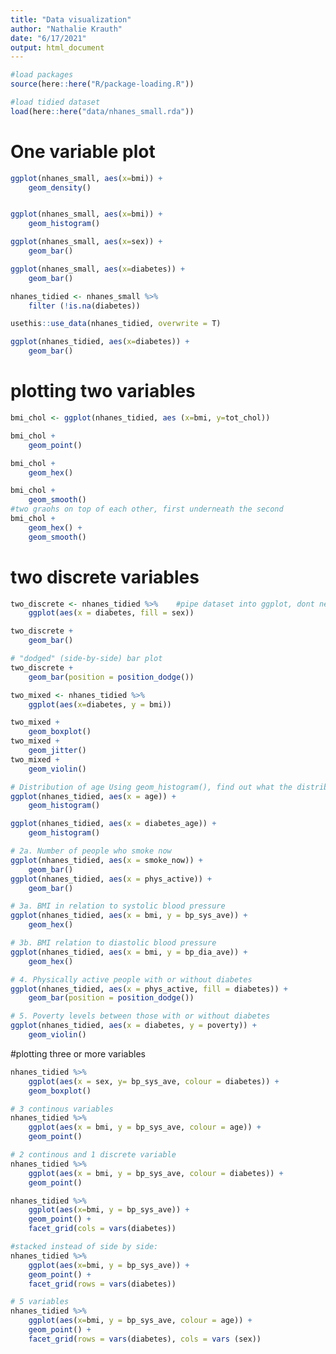 ```yaml
---
title: "Data visualization"
author: "Nathalie Krauth"
date: "6/17/2021"
output: html_document
---
```

```r
#load packages
source(here::here("R/package-loading.R"))

#load tidied dataset
load(here::here("data/nhanes_small.rda"))
```

# One variable plot

```r
ggplot(nhanes_small, aes(x=bmi)) +
    geom_density()


ggplot(nhanes_small, aes(x=bmi)) +
    geom_histogram()
```

```r
ggplot(nhanes_small, aes(x=sex)) +
    geom_bar()

ggplot(nhanes_small, aes(x=diabetes)) +
    geom_bar()
```

```r

nhanes_tidied <- nhanes_small %>% 
    filter (!is.na(diabetes))

usethis::use_data(nhanes_tidied, overwrite = T)

ggplot(nhanes_tidied, aes(x=diabetes)) +
    geom_bar()
```
# plotting two variables
```r
bmi_chol <- ggplot(nhanes_tidied, aes (x=bmi, y=tot_chol))

bmi_chol +
    geom_point()

bmi_chol +
    geom_hex()

bmi_chol +
    geom_smooth()
#two graohs on top of each other, first underneath the second
bmi_chol +
    geom_hex() +
    geom_smooth()
```
# two discrete variables
```r
two_discrete <- nhanes_tidied %>%    #pipe dataset into ggplot, dont need to write it again
    ggplot(aes(x = diabetes, fill = sex))

two_discrete +
    geom_bar()

# "dodged" (side-by-side) bar plot
two_discrete + 
    geom_bar(position = position_dodge())


```

```r
two_mixed <- nhanes_tidied %>% 
    ggplot(aes(x=diabetes, y = bmi))

two_mixed +
    geom_boxplot()
two_mixed +
    geom_jitter()
two_mixed +
    geom_violin()
```

```r
# Distribution of age Using geom_histogram(), find out what the distribution is for the two variables below.
ggplot(nhanes_tidied, aes(x = age)) +
    geom_histogram()

ggplot(nhanes_tidied, aes(x = diabetes_age)) +
    geom_histogram()

# 2a. Number of people who smoke now
ggplot(nhanes_tidied, aes(x = smoke_now)) +
    geom_bar()
ggplot(nhanes_tidied, aes(x = phys_active)) +
    geom_bar()

# 3a. BMI in relation to systolic blood pressure
ggplot(nhanes_tidied, aes(x = bmi, y = bp_sys_ave)) +
    geom_hex()

# 3b. BMI relation to diastolic blood pressure
ggplot(nhanes_tidied, aes(x = bmi, y = bp_dia_ave)) +
    geom_hex()

# 4. Physically active people with or without diabetes
ggplot(nhanes_tidied, aes(x = phys_active, fill = diabetes)) +
    geom_bar(position = position_dodge())

# 5. Poverty levels between those with or without diabetes
ggplot(nhanes_tidied, aes(x = diabetes, y = poverty)) +
    geom_violin()
```

#plotting three or more variables
```r
nhanes_tidied %>% 
    ggplot(aes(x = sex, y= bp_sys_ave, colour = diabetes)) +
    geom_boxplot()

# 3 continous variables
nhanes_tidied %>% 
    ggplot(aes(x = bmi, y = bp_sys_ave, colour = age)) +
    geom_point()

# 2 continous and 1 discrete variable
nhanes_tidied %>% 
    ggplot(aes(x = bmi, y = bp_sys_ave, colour = diabetes)) +
    geom_point()
```

```r
nhanes_tidied %>% 
    ggplot(aes(x=bmi, y = bp_sys_ave)) +
    geom_point() +
    facet_grid(cols = vars(diabetes))

#stacked instead of side by side:
nhanes_tidied %>% 
    ggplot(aes(x=bmi, y = bp_sys_ave)) +
    geom_point() +
    facet_grid(rows = vars(diabetes))

# 5 variables
nhanes_tidied %>% 
    ggplot(aes(x=bmi, y = bp_sys_ave, colour = age)) +
    geom_point() +
    facet_grid(rows = vars(diabetes), cols = vars (sex))

```


